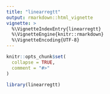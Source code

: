 ```yaml
---
title: "linearregtt"
output: rmarkdown::html_vignette
vignette: >
  %\VignetteIndexEntry{linearregtt}
  %\VignetteEngine{knitr::rmarkdown}
  %\VignetteEncoding{UTF-8}
---
```


```r
knitr::opts_chunk$set(
  collapse = TRUE,
  comment = "#>"
)
```

```r
library(linearregtt)
```

